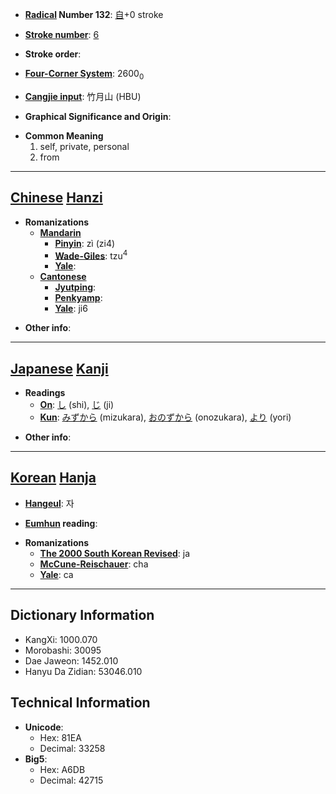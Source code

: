 * '''[[Wiktionary:Chinese radical index| Radical]] Number 132''': [[Wiktionary:Chinese radical index 自|自]]+0 stroke

* '''[[Wiktionary:Chinese total strokes index|Stroke number]]''': [[Wiktionary:Chinese total strokes index 6|6]]

* '''Stroke order''': 

* '''[[Wiktionary:Chinese four corner index|Four-Corner System]]''': 2600<sub>0</sub>

* '''[[Wiktionary:Chinese Cangjie index|Cangjie input]]''': 竹月山 (HBU)

* '''Graphical Significance and Origin''': 

* '''Common Meaning'''
*#self, private, personal
*# from


----

== [[Chinese]] [[Hanzi]] ==

* '''Romanizations'''
** '''[[Mandarin]]'''
*** '''[[Pinyin]]''': zì (zi4)
*** '''[[Wade-Giles]]''': tzu<sup>4</sup>
*** '''[[Yale]]''': 
** '''[[Cantonese]]'''
*** '''[[Jyutping]]''':
*** '''[[Penkyamp]]''': 
*** '''[[Yale]]''': ji6

* '''Other info''': 

----

== [[Japanese]] [[Kanji]] ==

* '''Readings'''
** '''[[On]]''': [[し]] (shi), [[じ]] (ji)
** '''[[Kun]]''': [[みずから]] (mizukara), [[おのずから]] (onozukara), [[より]] (yori)

* '''Other info''':  

----

== [[Korean]] [[Hanja]] ==

* '''[[Hangeul]]''': 자

* '''[[Eumhun]] reading''': 

* '''Romanizations'''
** '''[[The 2000 South Korean Revised Romanization|The 2000 South Korean Revised]]''': ja
** '''[[McCune-Reischauer]]''': cha
** '''[[Yale]]''': ca

----

== Dictionary Information ==

* KangXi: 1000.070
* Morobashi: 30095
* Dae Jaweon: 1452.010
* Hanyu Da Zidian: 53046.010

== Technical Information ==

* '''Unicode''':
** Hex: 81EA
** Decimal: 33258
* '''Big5''':
** Hex: A6DB
** Decimal: 42715